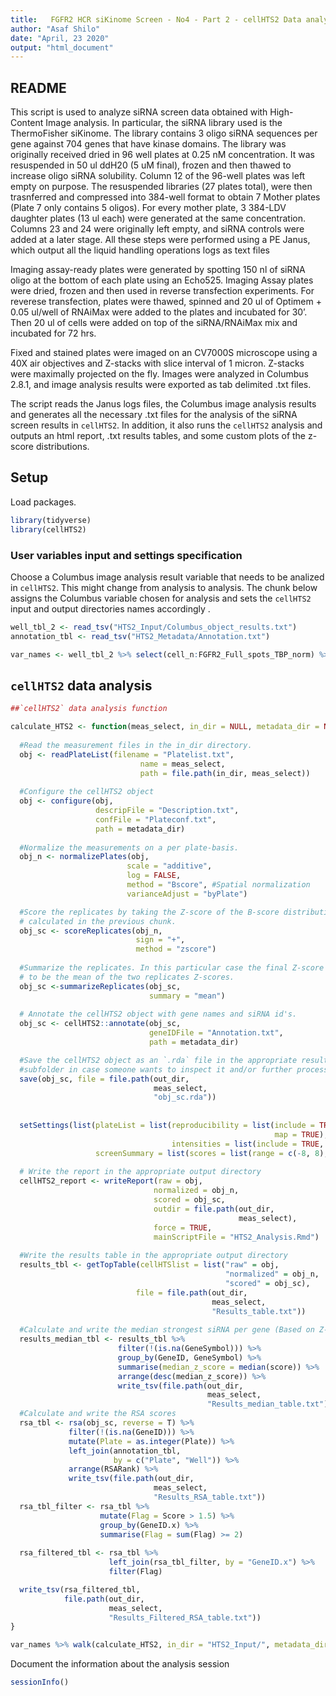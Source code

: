 ---
title:   FGFR2 HCR siKinome Screen - No4 - Part 2 - cellHTS2 Data analysis
author: "Asaf Shilo"
date: "April, 23 2020"
output: "html_document"
---
## README
This script is used to analyze siRNA screen data obtained with High-Content Image analysis. In particular, the siRNA library used is the ThermoFisher siKinome. The library contains 3 oligo siRNA sequences per gene against 704 genes that have kinase domains. 
The library was originally received dried in 96 well plates at 0.25 nM concentration. It was resuspended in 50 ul ddH20 (5 uM final), frozen and then thawed to increase oligo siRNA solubility. Column 12 of the 96-well plates was left empty on purpose.  The resuspended libraries (27 plates total), were then trasnferred and compressed into 384-well format to obtain 7 Mother plates (Plate 7 only contains 5 oligos). For every mother plate, 3 384-LDV daughter plates (13 ul each) were generated at the same concentration. Columns 23 and 24 were originally left empty, and siRNA controls were added at a later stage. All these steps were performed using a PE Janus, which output all the liquid handling operations logs as text files

Imaging assay-ready plates were generated by spotting 150 nl of siRNA oligo at the bottom of each plate using an Echo525. Imaging Assay plates were dried, frozen and then used in reverse transfection experiments. For reverese transfection, plates were thawed, spinned and 20 ul of Optimem + 0.05 ul/well of RNAiMax were added to the plates and incubated for 30'. Then 20 ul of cells were added on top of the siRNA/RNAiMax mix and incubated for 72 hrs. 

Fixed and stained plates were imaged on an CV7000S microscope using a 40X air objectives and Z-stacks with slice interval of 1 micron. Z-stacks were maximally projected on the fly. Images were analyzed in Columbus 2.8.1, and image analysis results were exported as tab delimited .txt files. 

The script reads the Janus logs files, the Columbus image analysis results and generates all the necessary .txt files for the analysis of the siRNA screen results in `cellHTS2`. In addition, it also runs the `cellHTS2` analysis and outputs an html report, .txt results tables, and some custom plots of the z-score distributions.

## Setup
Load packages.
```{r}
library(tidyverse)
library(cellHTS2)
```
### User variables input and settings specification
Choose a Columbus image analysis result variable that needs to be analized in `cellHTS2`. This might change from analysis to analysis.
The chunk below assigns the Columbus variable chosen for analysis and sets the `cellHTS2` input and output directories names accordingly . 


```{r}
well_tbl_2 <- read_tsv("HTS2_Input/Columbus_object_results.txt")
annotation_tbl <- read_tsv("HTS2_Metadata/Annotation.txt")

var_names <- well_tbl_2 %>% select(cell_n:FGFR2_Full_spots_TBP_norm) %>% names()
```

## `cellHTS2` data analysis
```{r importPlateList}
##`cellHTS2` data analysis function

calculate_HTS2 <- function(meas_select, in_dir = NULL, metadata_dir = NULL, out_dir = NULL){
  
  #Read the measurement files in the in_dir directory. 
  obj <- readPlateList(filename = "Platelist.txt",
                             name = meas_select,
                             path = file.path(in_dir, meas_select))
  
  #Configure the cellHTS2 object
  obj <- configure(obj,
                   descripFile = "Description.txt",
                   confFile = "Plateconf.txt",
                   path = metadata_dir)
  
  #Normalize the measurements on a per plate-basis.
  obj_n <- normalizePlates(obj,
                          scale = "additive",
                          log = FALSE,
                          method = "Bscore", #Spatial normalization
                          varianceAdjust = "byPlate")

  #Score the replicates by taking the Z-score of the B-score distribution 
  # calculated in the previous chunk.
  obj_sc <- scoreReplicates(obj_n, 
                            sign = "+", 
                            method = "zscore")
  
  #Summarize the replicates. In this particular case the final Z-score is going 
  # to be the mean of the two replicates Z-scores. 
  obj_sc <-summarizeReplicates(obj_sc, 
                               summary = "mean")
  
  # Annotate the cellHTS2 object with gene names and siRNA id's. 
  obj_sc <- cellHTS2::annotate(obj_sc,
                               geneIDFile = "Annotation.txt",
                               path = metadata_dir)

  #Save the cellHTS2 object as an `.rda` file in the appropriate results 
  #subfolder in case someone wants to inspect it and/or further process it.
  save(obj_sc, file = file.path(out_dir, 
                                meas_select, 
                                "obj_sc.rda"))
  
    
  setSettings(list(plateList = list(reproducibility = list(include = TRUE, 
                                                           map = TRUE),
                                    intensities = list(include = TRUE, map = TRUE)),
                   screenSummary = list(scores = list(range = c(-8, 8), map = TRUE))))
  
  # Write the report in the appropriate output directory
  cellHTS2_report <- writeReport(raw = obj,
                                normalized = obj_n,
                                scored = obj_sc,
                                outdir = file.path(out_dir, 
                                                   meas_select),
                                force = TRUE,
                                mainScriptFile = "HTS2_Analysis.Rmd")
  
  #Write the results table in the appropriate output directory                             
  results_tbl <- getTopTable(cellHTSlist = list("raw" = obj,
                                                "normalized" = obj_n,
                                                "scored" = obj_sc),
                            file = file.path(out_dir, 
                                             meas_select, 
                                             "Results_table.txt"))
  
  #Calculate and write the median strongest siRNA per gene (Based on Z-scores)
  results_median_tbl <- results_tbl %>% 
                        filter(!(is.na(GeneSymbol))) %>%
                        group_by(GeneID, GeneSymbol) %>%
                        summarise(median_z_score = median(score)) %>%
                        arrange(desc(median_z_score)) %>%
                        write_tsv(file.path(out_dir, 
                                            meas_select, 
                                            "Results_median_table.txt"))
  #Calculate and write the RSA scores
  rsa_tbl <- rsa(obj_sc, reverse = T) %>%
             filter(!(is.na(GeneID))) %>%
             mutate(Plate = as.integer(Plate)) %>%
             left_join(annotation_tbl, 
                       by = c("Plate", "Well")) %>%
             arrange(RSARank) %>%
             write_tsv(file.path(out_dir, 
                                meas_select, 
                                "Results_RSA_table.txt"))
  rsa_tbl_filter <- rsa_tbl %>%
                    mutate(Flag = Score > 1.5) %>%
                    group_by(GeneID.x) %>%
                    summarise(Flag = sum(Flag) >= 2)
                  
  rsa_filtered_tbl <- rsa_tbl %>%
                      left_join(rsa_tbl_filter, by = "GeneID.x") %>%
                      filter(Flag)

  write_tsv(rsa_filtered_tbl, 
            file.path(out_dir, 
                      meas_select, 
                      "Results_Filtered_RSA_table.txt"))
}
```

```{r}
var_names %>% walk(calculate_HTS2, in_dir = "HTS2_Input/", metadata_dir = "HTS2_Metadata/", out_dir = "HTS2_Output/")
```

Document the information about the analysis session
```{r sessionInfo, results='markup'}
sessionInfo()
```